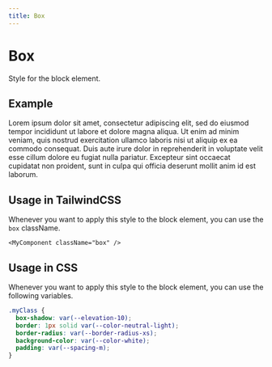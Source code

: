 ```yaml
---
title: Box
---
```


# Box

Style for the block element.

## Example

<div className="box">
  Lorem ipsum dolor sit amet, consectetur adipiscing elit, sed do eiusmod tempor
  incididunt ut labore et dolore magna aliqua. Ut enim ad minim veniam, quis
  nostrud exercitation ullamco laboris nisi ut aliquip ex ea commodo consequat.
  Duis aute irure dolor in reprehenderit in voluptate velit esse cillum dolore
  eu fugiat nulla pariatur. Excepteur sint occaecat cupidatat non proident, sunt
  in culpa qui officia deserunt mollit anim id est laborum.
</div>

## Usage in TailwindCSS

Whenever you want to apply this style to the block element, you can use the `box` className.

```tsx
<MyComponent className="box" />
```

## Usage in CSS

Whenever you want to apply this style to the block element, you can use the following variables.

```css
.myClass {
  box-shadow: var(--elevation-10);
  border: 1px solid var(--color-neutral-light);
  border-radius: var(--border-radius-xs);
  background-color: var(--color-white);
  padding: var(--spacing-m);
}
```
